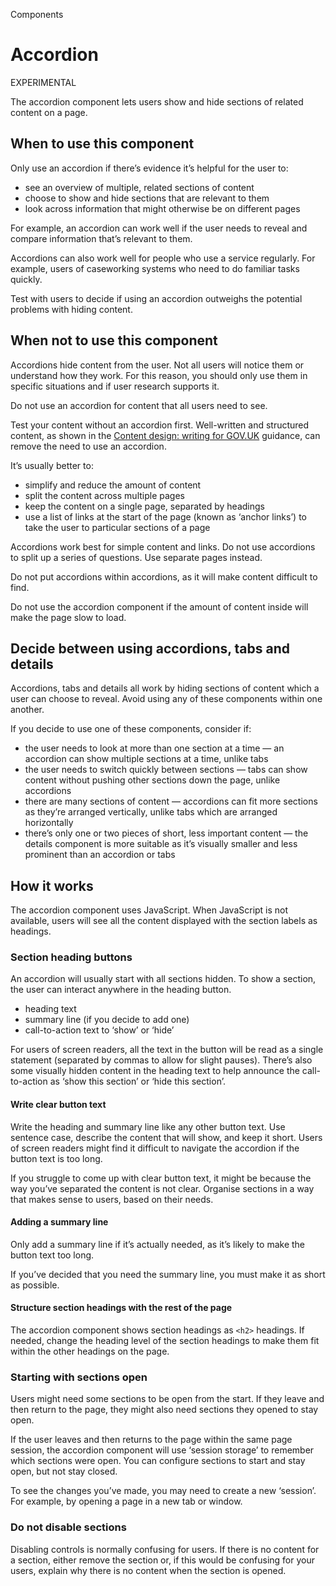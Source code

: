 
<Meta title="Components/Accordion" />

<Hint>Components</Hint>

# Accordion

<Tag>EXPERIMENTAL</Tag>

The accordion component lets users show and hide sections of related content on a page.

<Canvas>
  <Story of={AccordionStories.primary} />
</Canvas>

## When to use this component

Only use an accordion if there’s evidence it’s helpful for the user to:

- see an overview of multiple, related sections of content
- choose to show and hide sections that are relevant to them
- look across information that might otherwise be on different pages

For example, an accordion can work well if the user needs to reveal and compare information that’s relevant to them.

Accordions can also work well for people who use a service regularly. For example, users of caseworking systems who need to do familiar tasks quickly.

Test with users to decide if using an accordion outweighs the potential problems with hiding content.

## When not to use this component

Accordions hide content from the user. Not all users will notice them or understand how they work. For this reason, you should only use them in specific situations and if user research supports it.

Do not use an accordion for content that all users need to see.

Test your content without an accordion first. Well-written and structured content, as shown in the <a href="https://www.gov.uk/guidance/content-design/writing-for-gov-uk">Content design: writing for GOV.UK</a> guidance, can remove the need to use an accordion.

It’s usually better to:

- simplify and reduce the amount of content
- split the content across multiple pages
- keep the content on a single page, separated by headings
- use a list of links at the start of the page (known as ‘anchor links’) to take the user to particular sections of a page

Accordions work best for simple content and links. Do not use accordions to split up a series of questions. Use separate pages instead.

Do not put accordions within accordions, as it will make content difficult to find.

Do not use the accordion component if the amount of content inside will make the page slow to load.

## Decide between using accordions, tabs and details

Accordions, tabs and details all work by hiding sections of content which a user can choose to reveal. Avoid using any of these components within one another.

If you decide to use one of these components, consider if:

- the user needs to look at more than one section at a time — an accordion can show multiple sections at a time, unlike tabs
- the user needs to switch quickly between sections — tabs can show content without pushing other sections down the page, unlike accordions
- there are many sections of content — accordions can fit more sections as they’re arranged vertically, unlike tabs which are arranged horizontally
- there’s only one or two pieces of short, less important content — the details component is more suitable as it’s visually smaller and less prominent than an accordion or tabs

## How it works

The accordion component uses JavaScript. When JavaScript is not available, users will see all the content displayed with the section labels as headings.

### Section heading buttons

An accordion will usually start with all sections hidden. To show a section, the user can interact anywhere in the heading button.

- heading text
- summary line (if you decide to add one)
- call-to-action text to ‘show’ or ‘hide’

For users of screen readers, all the text in the button will be read as a single statement (separated by commas to allow for slight pauses). There’s also some visually hidden content in the heading text to help announce the call-to-action as ‘show this section’ or ‘hide this section’.

<Canvas>
  <Story of={AccordionStories.primary} />
</Canvas>

#### Write clear button text

Write the heading and summary line like any other button text. Use sentence case, describe the content that will show, and keep it short.
Users of screen readers might find it difficult to navigate the accordion if the button text is too long.

If you struggle to come up with clear button text, it might be because the way you’ve separated the content is not clear. Organise sections in a way that makes sense to users, based on their needs.

#### Adding a summary line

Only add a summary line if it’s actually needed, as it’s likely to make the button text too long.

If you’ve decided that you need the summary line, you must make it as short as possible.

<Canvas>
  <Story of={AccordionStories.summary} />
</Canvas>

#### Structure section headings with the rest of the page

The accordion component shows section headings as `<h2>` headings. If needed, change the heading level of the section headings to make them fit within the other headings on the page.

### Starting with sections open

Users might need some sections to be open from the start. If they leave and then return to the page, they might also need sections they opened to stay open.

If the user leaves and then returns to the page within the same page session, the accordion component will use ‘session storage’ to remember which sections were open. You can configure sections to start and stay open, but not stay closed.

To see the changes you’ve made, you may need to create a new ‘session’. For example, by opening a page in a new tab or window.

### Do not disable sections

Disabling controls is normally confusing for users. If there is no content for a section, either remove the section or, if this would be confusing for your users, explain why there is no content when the section is opened.

<GovScript/>
